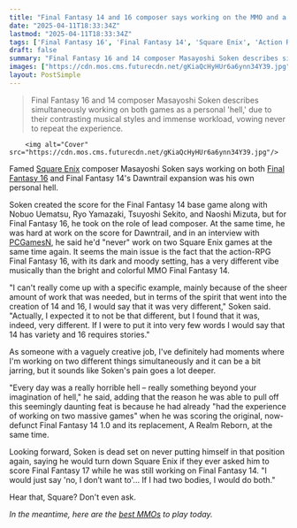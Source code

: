 ```yaml
---
title: "Final Fantasy 14 and 16 composer says working on the MMO and a action-RPG at the same time was awful: 'Every day was a really horrible hell'"
date: "2025-04-11T18:33:34Z"
lastmod: "2025-04-11T18:33:34Z"
tags: ['Final Fantasy 16', 'Final Fantasy 14', 'Square Enix', 'Action RPG', 'MMO', 'Music Composition', 'Game Development']
draft: false
summary: "Final Fantasy 16 and 14 composer Masayoshi Soken describes simultaneously working on both games as a personal 'hell,' due to their contrasting musical styles and immense workload, vowing never to repeat the experience."
images: ["https://cdn.mos.cms.futurecdn.net/gKiaQcHyHUr6a6ynn34Y39.jpg"]
layout: PostSimple
---
```

> Final Fantasy 16 and 14 composer Masayoshi Soken describes simultaneously working on both games as a personal 'hell,' due to their contrasting musical styles and immense workload, vowing never to repeat the experience.


        <img alt="Cover" src="https://cdn.mos.cms.futurecdn.net/gKiaQcHyHUr6a6ynn34Y39.jpg"/>
        
Famed [Square Enix](https://www.gamesradar.com/tag/square_enix/) composer Masayoshi Soken says working on both [Final Fantasy 16](https://www.gamesradar.com/final-fantasy-16-guide/) and Final Fantasy 14's Dawntrail expansion was his own personal hell.

Soken created the score for the Final Fantasy 14 base game along with Nobuo Uematsu, Ryo Yamazaki, Tsuyoshi Sekito, and Naoshi Mizuta, but for Final Fantasy 16, he took on the role of lead composer. At the same time, he was hard at work on the score for Dawntrail, and in an interview with [PCGamesN](https://www.pcgamesn.com/final-fantasy-14/ff14-masayoshi-soken-interview-ff16), he said he'd "never" work on two Square Enix games at the same time again. It seems the main issue is the fact that the action-RPG Final Fantasy 16, with its dark and moody setting, has a very different vibe musically than the bright and colorful MMO Final Fantasy 14.

"I can't really come up with a specific example, mainly because of the sheer amount of work that was needed, but in terms of the spirit that went into the creation of 14 and 16, I would say that it was very different," Soken said. "Actually, I expected it to not be that different, but I found that it was, indeed, very different. If I were to put it into very few words I would say that 14 has variety and 16 requires stories."

As someone with a vaguely creative job, I've definitely had moments where I'm working on two different things simultaneously and it can be a bit jarring, but it sounds like Soken's pain goes a lot deeper.

"Every day was a really horrible hell – really something beyond your imagination of hell," he said, adding that the reason he was able to pull off this seemingly daunting feat is because he had already "had the experience of working on two massive games" when he was scoring the original, now-defunct Final Fantasy 14 1.0 and its replacement, A Realm Reborn, at the same time.

Looking forward, Soken is dead set on never putting himself in that position again, saying he would turn down Square Enix if they ever asked him to score Final Fantasy 17 while he was still working on Final Fantasy 14. "I would just say 'no, I don’t want to'... If I had two bodies, I would do both."

Hear that, Square? Don't even ask.

*In the meantime, here are the *[<em>best MMOs</em>](https://www.gamesradar.com/best-mmorpg/)* to play today.*
        
